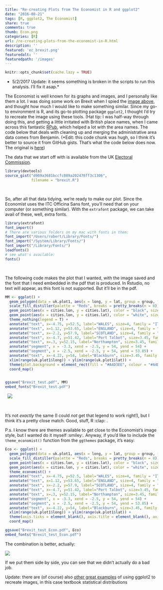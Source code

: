 ```yaml
---
title: "Re-creating Plots from The Economist in R and ggplot2"
date: "2016-08-21"
tags: [R, ggplot2, The Economist]
share: true
comments: true
thumb: Econ.png
categories: [R]
url: /re-creating-plots-from-the-economist-in-R.html
description: ''
featured: 'ec_brexit.png'
featuredalt: ''
featuredpath: '/images'
---
```


```r
knitr::opts_chunk$set(cache.lazy = TRUE)
```


* 5/2/2017 Update: it seems something is broken in the scripts to run this analysis. I'll fix it asap.* 

The Economist is well known for its graphs and images, and I personally like them a lot. I was doing some work on Brexit when I spied the [image above](http://www.economist.com/news/britain/21702791-britain-unusually-open-trade-unusually-bad-mitigating-its-impact-collateral-damage), and thought how much I would like to make something similar. Since my go-to environment is R, and its go-to plotting package `ggplot2`, I thought I'd try to recreate the image using these tools. (Hat tip: I was half-way through doing this, and getting a little irritated with British place names, when I came across this fantastic [RPub](http://rpubs.com/rouille/191996), which helped a lot with the area names. The code below that deals with cleaning up and merging the administrative area data comes from Benjamin. (*Edit: this code chunk was hugh, so I think it's better to source it from GitHub gists. That's what the code below does now. The original is [here](https://gist.github.com/RobertMyles/d969a3681bccfc089a202478ff3c1306))

The data that we start off with is available from the UK [Electoral Commission](http://www.electoralcommission.org.uk/find-information-by-subject/elections-and-referendums/past-elections-and-referendums/eu-referendum).

```r
library(devtools)
source_gist("d969a3681bccfc089a202478ff3c1306",
            filename = "brexit.R")

```
&nbsp; 

So, after all that data tidying, we're ready to make our plot. Since the Economist uses the ITC Officina Sans font, you'll need that on your computer (or something similar). With the `extrafont` package, we can take avail of these, well, extra fonts.

```r

library(extrafont)
font_import()
# There are various folders on my mac with fonts in them:
font_import("/Users/robert/Library/Fonts/")
font_import("/System/Library/Fonts/")
font_import("/Library/Fonts/")
loadfonts()
# see what's available:
fonts()
```
&nbsp; 

The following code makes the plot that I wanted, with the image saved and the font that I need embedded in the pdf that is produced. In Rstudio, no text will appear, as this font is not supported. But it'll be in the pdf.


```r

MM <- ggplot() + 
  geom_polygon(data = uk.plot1, aes(x = long, y = lat, group = group, fill = Import_shock), colour = "white", size = 0.1) +
  scale_fill_distiller(palette = "Reds", breaks = pretty_breaks(n = 8)) +
  geom_point(aes(x = cities.lon, y = cities.lat), color = "black", size = 2.5, shape = 21, fill = "black") +
  geom_point(aes(x = cities.lon, y = cities.lat), color = "white", size = 1, shape = 21, fill = "white") +
  theme_nothing(legend = T) + 
  annotate("text", x=-4.75, y=52.5, label="WALES", size=4, family = "ITCOfficinaSans LT Book") +
  annotate("text", x=1.12, y=53.65, label="ENGLAND", size=4, family = "ITCOfficinaSans LT Book") +
  annotate("text", x=-2.2, y=57.9, label="SCOTLAND", size=4, family = "ITCOfficinaSans LT Book") +
  annotate("text", x=-4.7, y=51.42, label="Port Talbot", size=3.45, family = "ITCOfficinaSans LT Book") +
  annotate("text", x=.3, y=52.15, label="Northampton", size=3.45, family = "ITCOfficinaSans LT Book") +
  annotate("segment", x = -3.3, xend = -2.5, y = 54, yend = 54) +
  annotate("segment", x = -2.5, xend = -2.5, y = 54, yend = 53.85) +
  annotate("text", x=-4.22, y=54, label="Blackburn", size=3.45, family = "ITCOfficinaSans LT Book") +
  xlim(range(uk.plot1$long)) + ylim(range(uk.plot1$lat)) +
  theme(plot.background = element_rect(fill = "#A4D3EE", colour = "#A4D3EE"), panel.background = element_rect(fill = "#A4D3EE", colour = "#A4D3EE"), legend.position = "none") +
  coord_map()
  

ggsave("Brexit_test.pdf", MM)
embed_fonts("Brexit_test.pdf")


```


&nbsp; 
![](http://i.imgur.com/P43D0jh.png)

&nbsp; 

It's not *exactly* the same (I could *not* get that legend to work right!), but I think it's a pretty close match. Good, stuff, R :clap: .

P.s. I know there are themes available to get close to the Economist's image style, but I wanted do it myself :smiley:. Anyway, if you'd like to include the `theme_economist()` function from the `ggthemes` package, it's easy:


```r

Eco <- ggplot() + 
  geom_polygon(data = uk.plot1, aes(x = long, y = lat, group = group, fill = Import_shock), colour = "white", size = 0.1) +
  scale_fill_distiller(palette = "Reds", breaks = pretty_breaks(n = 8)) +
  geom_point(aes(x = cities.lon, y = cities.lat), color = "black", size = 2.5, shape = 21, fill = "black") +
  geom_point(aes(x = cities.lon, y = cities.lat), color = "white", size = 1, shape = 21, fill = "white") +
  theme_economist() +
  annotate("text", x=-4.75, y=52.5, label="WALES", size=4, family = "ITCOfficinaSans LT Book") +
  annotate("text", x=1.12, y=53.65, label="ENGLAND", size=4, family = "ITCOfficinaSans LT Book") +
  annotate("text", x=-2.2, y=57.9, label="SCOTLAND", size=4, family = "ITCOfficinaSans LT Book") +
  annotate("text", x=-4.7, y=51.42, label="Port Talbot", size=3.45, family = "ITCOfficinaSans LT Book") +
  annotate("text", x=.3, y=52.15, label="Northampton", size=3.45, family = "ITCOfficinaSans LT Book") +
  annotate("segment", x = -3.3, xend = -2.5, y = 54, yend = 54) +
  annotate("segment", x = -2.5, xend = -2.5, y = 54, yend = 53.85) +
  annotate("text", x=-4.22, y=54, label="Blackburn", size=3.45, family = "ITCOfficinaSans LT Book") +
  xlim(range(uk.plot1$long)) + ylim(range(uk.plot1$lat)) +
  theme(axis.ticks = element_blank(), axis.title = element_blank(), axis.text = element_blank(), panel.grid.major.y = element_blank(), legend.position = "none") + 
  coord_map()

ggsave("Brexit_test_Econ.pdf", Eco)
embed_fonts("Brexit_test_Econ.pdf")

```

The combination is better, actually: 

![](http://i.imgur.com/t5322ak.png)

If we put them side by side, you can see that we didn't actually do a bad job.

<blockquote class="imgur-embed-pub" lang="en" data-id="a/ivQ5t"><a href="//imgur.com/ivQ5t"></a></blockquote><script async src="//s.imgur.com/min/embed.js" charset="utf-8"></script>

Update: there are (of course) also [other great examples](http://rpsychologist.com/creating-a-typical-textbook-illustration-of-statistical-power-using-either-ggplot-or-base-graphics?utm_content=buffer9beb5&utm_medium=social&utm_source=twitter.com&utm_campaign=buffer) of using ggplot2 to recreate images, in this case textbook statistical distributions



